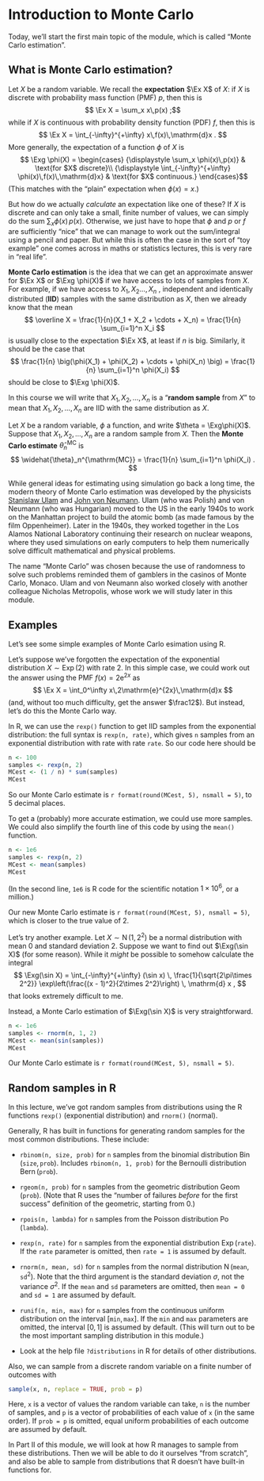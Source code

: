 # Introduction to Monte Carlo

Today, we'll start the first main topic of the module, which is called "Monte Carlo estimation".

::: {.hidden}
$$\newcommand{\Exg}{\operatorname{\mathbb{E}}} 
\newcommand{\Ex}{\mathbb{E}} $$
:::

## What is Monte Carlo estimation?

Let $X$ be a random variable. We recall the **expectation** $\Ex X$ of $X$: if $X$ is discrete with probability mass function (PMF)  $p$, then this is
$$ \Ex X = \sum_x x\,p(x) ;$$
while if $X$ is continuous with probability density function (PDF) $f$, then this is
$$ \Ex X = \int_{-\infty}^{+\infty} x\,f(x)\,\mathrm{d}x . $$
More generally, the expectation of a function $\phi$ of $X$ is
$$ \Exg \phi(X) = \begin{cases} {\displaystyle \sum_x \phi(x)\,p(x)} & \text{for $X$ discrete}\\ {\displaystyle \int_{-\infty}^{+\infty} \phi(x)\,f(x)\,\mathrm{d}x}  & \text{for $X$ continuous.} \end{cases}$$
(This matches with the "plain" expectation when $\phi(x) = x$.)

But how do we actually *calculate* an expectation like one of these? If $X$ is discrete and can only take a small, finite number of values, we can simply do the sum $\sum_x \phi(x)\,p(x)$. Otherwise, we just have to hope that $\phi$ and $p$ or $f$ are sufficiently "nice" that we can manage to work out the sum/integral using a pencil and paper. But while this is often the case in the sort of "toy example" one comes across in maths or statistics lectures, this is very rare in "real life".

**Monte Carlo estimation** is the idea that we can get an approximate answer for $\Ex X$ or $\Exg \phi(X)$ if we have access to lots of samples from $X$. For example, if we have access to $X_1, X_2 \dots, X_n$ , independent and identically distributed (**IID**) samples with the same distribution as $X$, then we already know that the mean
$$ \overline X = \frac{1}{n}(X_1 + X_2 + \cdots + X_n) = \frac{1}{n} \sum_{i=1}^n X_i $$
is usually close to the expectation $\Ex X$, at least if $n$ is big. Similarly, it should be the case that
$$ \frac{1}{n} \big(\phi(X_1) + \phi(X_2) + \cdots + \phi(X_n) \big) = \frac{1}{n} \sum_{i=1}^n \phi(X_i) $$
should be close to $\Exg \phi(X)$.

In this course we will write that $X_1, X_2, \dots, X_n$ is a "**random sample** from $X$" to mean that $X_1, X_2, \dots, X_n$ are IID with the same distribution as $X$.

::: {#def-MCest}
Let $X$ be a random variable, $\phi$ a function, and write $\theta = \Exg\phi(X)$. Suppose that $X_1, X_2, \dots, X_n$ are a random sample from $X$. Then the **Monte Carlo estimate** $\widehat\theta_n^{\mathrm{MC}}$ is
$$ \widehat{\theta}_n^{\mathrm{MC}} = \frac{1}{n} \sum_{i=1}^n \phi(X_i) . $$
:::

While general ideas for estimating using simulation go back a long time, the modern theory of Monte Carlo estimation was developed by the physicists [Stanislaw Ulam](https://en.wikipedia.org/wiki/Stanisław_Ulam) and [John von Neumann](John von Neumann). Ulam (who was Polish) and von Neumann (who was Hungarian) moved to the US in the early 1940s to work on the Manhattan project to build the atomic bomb (as made famous by the film Oppenheimer). Later in the 1940s, they worked together in the Los Alamos National Laboratory continuing their research on nuclear weapons, where they used simulations on early computers to help them numerically solve difficult mathematical and physical problems.

The name "Monte Carlo" was chosen because the use of randomness to solve such problems reminded them of gamblers in the casinos of Monte Carlo, Monaco. Ulam and von Neumann also worked closely with another colleague Nicholas Metropolis, whose work we will study later in this module.

## Examples

Let's see some simple examples of Monte Carlo esimation using R.

::: {#exm-MCexp}
Let's suppose we've forgotten the expectation of the exponential distribution $X \sim \operatorname{Exp}(2)$ with rate 2. In this simple case, we could work out the answer using the PMF $f(x) = 2\mathrm{e}^{2x}$ as
$$ \Ex X = \int_0^\infty x\,2\mathrm{e}^{2x}\,\mathrm{d}x $$
(and, without too much difficulty, get the answer $\frac12$). But instead, let's do this the Monte Carlo way.

In R, we can use the `rexp()` function to get IID samples from the exponential distribution: the full syntax is `rexp(n, rate)`, which gives `n` samples from an exponential distribution with rate with rate `rate`. So our code here should be

```r
n <- 100
samples <- rexp(n, 2)
MCest <- (1 / n) * sum(samples)
MCest
```

So our Monte Carlo estimate is `r format(round(MCest, 5), nsmall = 5)`, to 5 decimal places.

To get a (probably) more accurate estimation, we could use more samples. We could also simplify the fourth line of this code by using the `mean()` function.

```r
n <- 1e6
samples <- rexp(n, 2)
MCest <- mean(samples)
MCest
```

(In the second line, `1e6` is R code for the scientific notation $1 \times 10^6$, or a million.)

Our new Monte Carlo estimate is `r format(round(MCest, 5), nsmall = 5)`, which is closer to the true value of 2.
:::

::: {#exm-MC2}
Let's try another example. Let $X \sim \operatorname{N}(1, 2^2)$ be a normal distribution with mean 0 and standard deviation 2. Suppose we want to find out $\Exg(\sin X)$ (for some reason). While it *might* be possible to somehow calculate the integral
$$ \Exg(\sin X) = \int_{-\infty}^{+\infty} (\sin x) \, \frac{1}{\sqrt{2\pi\times 2^2}} \exp\left(\frac{(x - 1)^2}{2\times 2^2}\right) \, \mathrm{d} x , $$
that looks extremely difficult to me.

Instead, a Monte Carlo estimation of $\Exg(\sin X)$ is very straightforward.

```r
n <- 1e6
samples <- rnorm(n, 1, 2)
MCest <- mean(sin(samples))
MCest
```
  
Our Monte Carlo estimate is `r format(round(MCest, 5), nsmall = 5)`.
:::
  
## Random samples in R

In this lecture, we've got random samples from distributions using the R functions `rexp()` (exponential distribution) and `rnorm()` (normal).

Generally, R has built in functions for generating random samples for the most common distributions. These include:

* `rbinom(n, size, prob)` for `n` samples from the binomial distribution $\operatorname{Bin}(\mathtt{size}, \texttt{prob})$. Includes `rbinom(n, 1, prob)` for the Bernoulli distribution $\operatorname{Bern}(\mathtt{prob})$.

* `rgeom(n, prob)` for `n` samples from the geometric distribution $\operatorname{Geom}(\mathtt{prob})$. (Note that R uses the "number of failures *before* for the first success" definition of the geometric, starting from 0.)

* `rpois(n, lambda)` for `n` samples from the Poisson distribution $\operatorname{Po}(\mathtt{lambda})$.

* `rexp(n, rate)` for `n` samples from the exponential distribution $\operatorname{Exp}(\mathtt{rate})$. If the `rate` parameter is omitted, then `rate = 1` is assumed by default.

* `rnorm(n, mean, sd)` for `n` samples from the normal distribution $\operatorname{N}(\mathtt{mean},\mathtt{sd}^2)$. Note that the third argument is the standard deviation $\sigma$, not the variance $\sigma^2$. If the `mean` and `sd` parameters are omitted, then `mean = 0` and `sd = 1` are assumed by default.

* `runif(n, min, max)` for `n` samples from the continuous uniform distribution on the interval $[\mathtt{min}, \mathtt{max}]$. If the `min` and `max` parameters are omitted, the interval $[0,1]$ is assumed by default. (This will turn out to be the most important sampling distribution in this module.)

* Look at the help file `?distributions` in R for details of other distributions.

Also, we can sample from a discrete random variable on a finite number of outcomes with
```r
sample(x, n, replace = TRUE, prob = p)
```
Here, `x` is a vector of values the random variable can take, `n` is the number of samples, and `p` is a vector of probabilities of each value of `x` (in the same order). If `prob = p` is omitted, equal uniform probabilities of each outcome are assumed by default.

In Part II of this module, we will look at how R manages to sample from these distributions. Then we will be able to do it ourselves "from scratch", and also be able to sample from distributions that R doesn't have built-in functions for.
